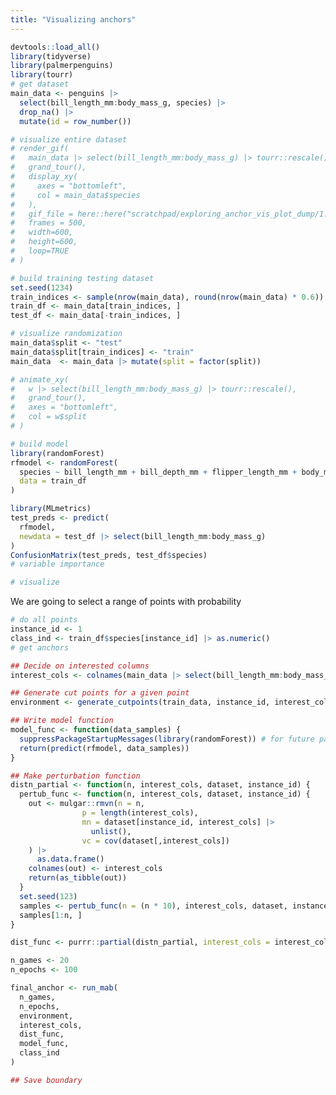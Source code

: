 ```yaml
---
title: "Visualizing anchors"
---
```


```r
devtools::load_all()
library(tidyverse)
library(palmerpenguins)
library(tourr)
# get dataset
main_data <- penguins |> 
  select(bill_length_mm:body_mass_g, species) |> 
  drop_na() |>
  mutate(id = row_number())

# visualize entire dataset
# render_gif(
#   main_data |> select(bill_length_mm:body_mass_g) |> tourr::rescale(),
#   grand_tour(),
#   display_xy(
#     axes = "bottomleft",
#     col = main_data$species
#   ),
#   gif_file = here::here("scratchpad/exploring_anchor_vis_plot_dump/1.gif"),
#   frames = 500,
#   width=600,
#   height=600,
#   loop=TRUE
# )
```


```r
# build training testing dataset
set.seed(1234)
train_indices <- sample(nrow(main_data), round(nrow(main_data) * 0.6))
train_df <- main_data[train_indices, ]
test_df <- main_data[-train_indices, ]

# visualize randomization
main_data$split <- "test"
main_data$split[train_indices] <- "train"
main_data  <- main_data |> mutate(split = factor(split))

# animate_xy(
#   w |> select(bill_length_mm:body_mass_g) |> tourr::rescale(),
#   grand_tour(),
#   axes = "bottomleft",
#   col = w$split
# )
```

```r
# build model
library(randomForest)
rfmodel <- randomForest(
  species ~ bill_length_mm + bill_depth_mm + flipper_length_mm + body_mass_g,
  data = train_df
)

library(MLmetrics)
test_preds <- predict(
  rfmodel,
  newdata = test_df |> select(bill_length_mm:body_mass_g)
)
ConfusionMatrix(test_preds, test_df$species)
# variable importance

# visualize
```

We are going to select a range of points with probability 
```r
# do all points
instance_id <- 1
class_ind <- train_df$species[instance_id] |> as.numeric()
# get anchors

## Decide on interested columns
interest_cols <- colnames(main_data |> select(bill_length_mm:body_mass_g))

## Generate cut points for a given point
environment <- generate_cutpoints(train_data, instance_id, interest_cols)

## Write model function
model_func <- function(data_samples) {
  suppressPackageStartupMessages(library(randomForest)) # for future package
  return(predict(rfmodel, data_samples))
}

## Make perturbation function
distn_partial <- function(n, interest_cols, dataset, instance_id) {
  pertub_func <- function(n, interest_cols, dataset, instance_id) { 
    out <- mulgar::rmvn(n = n, 
                p = length(interest_cols),
                mn = dataset[instance_id, interest_cols] |> 
                  unlist(),
                vc = cov(dataset[,interest_cols])
    ) |>
      as.data.frame()
    colnames(out) <- interest_cols
    return(as_tibble(out))
  }
  set.seed(123)
  samples <- pertub_func(n = (n * 10), interest_cols, dataset, instance_id)
  samples[1:n, ]
}

dist_func <- purrr::partial(distn_partial, interest_cols = interest_cols, dataset = train_df, instance_id = instance_id)

n_games <- 20
n_epochs <- 100

final_anchor <- run_mab(
  n_games,
  n_epochs,
  environment,
  interest_cols,
  dist_func,
  model_func,
  class_ind
)

## Save boundary
```
